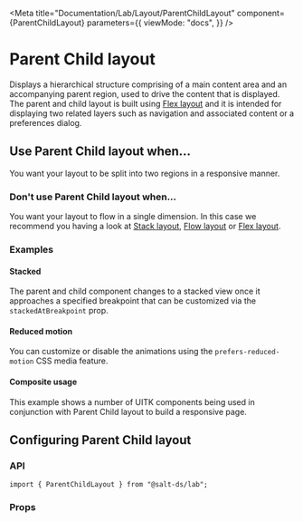 
<Meta
  title="Documentation/Lab/Layout/ParentChildLayout"
  component={ParentChildLayout}
  parameters={{
    viewMode: "docs",
  }}
/>

# Parent Child layout

Displays a hierarchical structure comprising of a main content area and an accompanying parent region, used to drive the content that is displayed.
The parent and child layout is built using [Flex layout](?path=/docs/documentation-core-layout-flexlayout--page) and it is intended for displaying two related layers such as navigation and associated content or a preferences dialog.

<Canvas>
  <Story id="core-layout-parentchildlayout--default-parent-child-layout" />
</Canvas>

## Use Parent Child layout when...

You want your layout to be split into two regions in a responsive manner.

### Don't use Parent Child layout when...

You want your layout to flow in a single dimension. In this case we recommend you having a look at [Stack layout](?path=/docs/documentation-core-layout-stacklayout--page), [Flow layout](?path=/docs/documentation-core-layout-flowlayout--page) or [Flex layout](?path=/docs/documentation-core-layout-flexlayout--page).

### Examples

#### Stacked

The parent and child component changes to a stacked view once it approaches a specified breakpoint that can be customized via the `stackedAtBreakpoint` prop.

<Canvas>
  <Story id="core-layout-parentchildlayout--toolkit-parent-child-layout-stacked" />
</Canvas>

#### Reduced motion

You can customize or disable the animations using the `prefers-reduced-motion` CSS media feature.

<Canvas>
  <Story id="core-layout-parentchildlayout--toolkit-parent-child-layout-reduced-motion" />
</Canvas>

#### Composite usage

This example shows a number of UITK components being used in conjunction with Parent Child layout to build a responsive page.

<Canvas>
  <Story id="core-layout-parentchildlayout--parent-child-layout-composite" />
</Canvas>

## Configuring Parent Child layout

### API

```
import { ParentChildLayout } from "@salt-ds/lab";
```

### Props

<ArgsTable of={ParentChildLayout} />

<HelpAndSupport />
